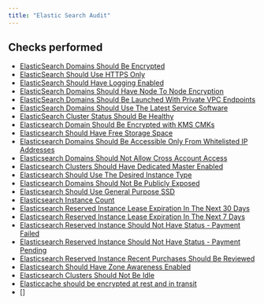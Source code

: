 ```yaml
---
title: "Elastic Search Audit"
---
```


## Checks performed

- [ElasticSearch Domains Should Be Encrypted](esmonitoring/rules/es_encrypted_domain)
- [ElasticSearch Should Use HTTPS Only](esmonitoring/rules/es_https_only)
- [ElasticSearch Should Have Logging Enabled](esmonitoring/rules/es_logging_enabled)
- [ElasticSearch Domains Should Have Node To Node Encryption](esmonitoring/rules/es_node_to_node_encryption)
- [ElasticSearch Domains Should Be Launched With Private VPC Endpoints](esmonitoring/rules/es_public_service_domain)
- [ElasticSearch Domains Should Use The Latest Service Software](esmonitoring/rules/es_upgrade_available)
- [ElasticSearch Cluster Status Should Be Healthy](esmonitoring/rules/es_cluster_status)
- [Elasticsearch Domain Should Be Encrypted with KMS CMKs](esmonitoring/rules/es_encrypted_with_cmks)
- [Elasticsearch Should Have Free Storage Space](esmonitoring/rules/es_free_storage)
- [Elasticsearch Domains Should Be Accessible Only From Whitelisted IP Addresses](esmonitoring/rules/es_whitelisted_ips_only)
- [Elasticsearch Domains Should Not Allow Cross Account Access](esmonitoring/rules/es_cross_account_access)
- [Elasticsearch Clusters Should Have Dedicated Master Enabled](esmonitoring/rules/es_dedicated_master_enabled)
- [Elasticsearch Should Use The Desired Instance Type](esmonitoring/rules/es_desired_instance_type)
- [Elasticsearch Domains Should Not Be Publicly Exposed](esmonitoring/rules/es_domain_exposed)
- [Elasticsearch Should Use General Purpose SSD](esmonitoring/rules/es_general_purpose_ssd)
- [Elasticsearch Instance Count](esmonitoring/rules/es_instance_counts)
- [Elasticsearch Reserved Instance Lease Expiration In The Next 30 Days](esmonitoring/rules/es_ri_lease_expiration_30_days)
- [Elasticsearch Reserved Instance Lease Expiration In The Next 7 Days](esmonitoring/rules/es_ri_lease_expiration_7_days)
- [Elasticsearch Reserved Instance Should Not Have Status - Payment Failed](esmonitoring/rules/es_ri_payment_failed)
- [Elasticsearch Reserved Instance Should Not Have Status - Payment Pending](esmonitoring/rules/es_ri_payment_pending)
- [Elasticsearch Reserved Instance Recent Purchases Should Be Reviewed](esmonitoring/rules/es_ri_recent_purchases)
- [Elasticsearch Should Have Zone Awareness Enabled](esmonitoring/rules/es_zone_awareness_enabled)
- [Elasticsearch Clusters Should Not Be Idle](esmonitoring/rules/es_idle_clusters)
- [Elasticcache should be encrypted at rest and in transit](esmonitoring/rules/elastic_cache_encrypted_at_rest_and_transit)
- []
